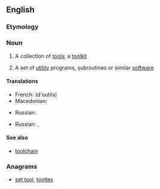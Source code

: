 ==English==

===Etymology===
{{compound|tool|set}}

===Noun===
{{en-noun}}

# A collection of [[tool]]s; a [[toolkit]]
# {{context|computing|lang=en}} A set of [[utility]] programs, subroutines or similar [[software]]

====Translations====
{{trans-top|collection of tools}}
* French: {{t+|fr|jeu|m}} (d'outils)
* Macedonian: {{t|mk|прибор|m|tr=príbor|sc=Cyrl}}
{{trans-mid}}
* Russian: {{t|ru|набор инструментов|m|tr=nabór instruméntov|sc=Cyrl}}
{{trans-bottom}}

{{trans-top|set of utility programs, subroutines or similar software}}
* Russian: {{t|ru|инструментальные средства|n-p|tr=instrumentálʹnyje srédstva}}, {{t|ru|пакет программ|m|tr=pakét prográmm|sc=Cyrl}}
{{trans-mid}}
{{trans-bottom}}

====See also====
* [[toolchain]]

===Anagrams===
* [[set tool#English|set tool]], [[tootles#English|tootles]]